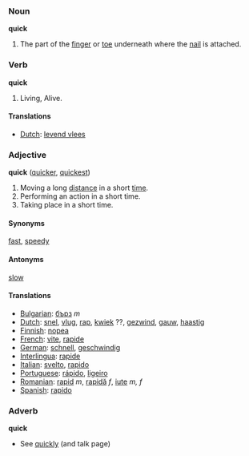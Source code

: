 ===Noun===
'''quick'''

#The part of the [[finger]] or [[toe]] underneath where the [[nail]] is attached.

===Verb===
'''quick'''
# Living, Alive.

====Translations====
*[[Dutch]]: [[levend vlees]]

===Adjective===
'''quick''' ([[quicker]], [[quickest]])
# Moving a long [[distance]] in a short [[time]].
# Performing an action in a short time.
# Taking place in a short time.

====Synonyms====
[[fast]], [[speedy]]

====Antonyms====
[[slow]]

====Translations====
*[[Bulgarian]]: [[бърз]] ''m''
*[[Dutch]]: [[snel]], [[vlug]], [[rap]], [[kwiek]] ??, [[gezwind]], [[gauw]], [[haastig]]
*[[Finnish]]: [[nopea]]
*[[French]]: [[vite]], [[rapide]]
*[[German]]: [[schnell]], [[geschwindig]]
*[[Interlingua]]: [[rapide]]
*[[Italian]]: [[svelto]], [[rapido]]
*[[Portuguese]]: [[rápido]], [[ligeiro]]
*[[Romanian]]: [[rapid]] ''m'', [[rapidă]] ''f'', [[iute]] ''m, f''
*[[Spanish]]: [[rapido]]

===Adverb===
'''quick'''

* See [[quickly]] (and talk page)